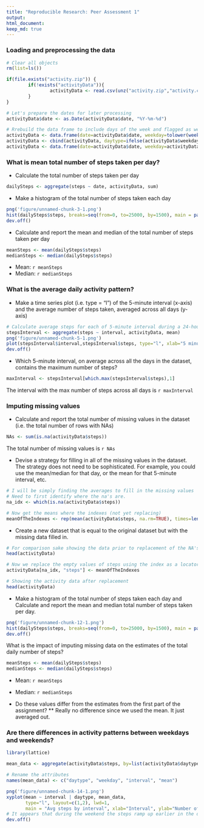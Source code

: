 ```yaml
---
title: "Reproducible Research: Peer Assessment 1"
output: 
html_document:
keep_md: true
---
```



### Loading and preprocessing the data

```r
# Clear all objects
rm(list=ls())

if(file.exists("activity.zip")) {
        if(!exists("activityData")){
                activityData <- read.csv(unz("activity.zip","activity.csv"))
        }
}

# Let's prepare the dates for later processing
activityData$date <- as.Date(activityData$date, "%Y-%m-%d")

# Rrebuild the data frame to include days of the week and flagged as weekday or weekend for later processing
activityData <- data.frame(date=activityData$date, weekday=tolower(weekdays(activityData$date)), steps=activityData$steps, interval=activityData$interval)
activityData <- cbind(activityData, daytype=ifelse(activityData$weekday == "saturday" | activityData$weekday == "sunday", "weekend", "weekday"))
activityData <- data.frame(date=activityData$date, weekday=activityData$weekday, daytype=activityData$daytype, interval=activityData$interval, steps=activityData$steps)
```



### What is mean total number of steps taken per day?

* Calculate the total number of steps taken per day
```r
dailySteps <- aggregate(steps ~ date, activityData, sum)
```

* Make a histogram of the total number of steps taken each day
```r
png('figure/unnamed-chunk-3-1.png')
hist(dailySteps$steps, breaks=seq(from=0, to=25000, by=1500), main = paste("Steps per day"), col="blue", xlab="Step Count")
dev.off()
```

* Calculate and report the mean and median of the total number of steps taken per day
```r
meanSteps <- mean(dailySteps$steps)
medianSteps <- median(dailySteps$steps)
```

* Mean: `r meanSteps`
* Median:  `r medianSteps`



### What is the average daily activity pattern?

* Make a time series plot (i.e. type = "l") of the 5-minute interval (x-axis) and the average number of steps taken, averaged across all days (y-axis)
```r
# Calculate average steps for each of 5-minute interval during a 24-hour period
stepsInterval <- aggregate(steps ~ interval, activityData, mean)
png('figure/unnamed-chunk-5-1.png')
plot(stepsInterval$interval,stepsInterval$steps, type="l", xlab="5 minute interval", ylab="Step count",main="Average Number of Steps by Interval")
dev.off()
```

* Which 5-minute interval, on average across all the days in the dataset, contains the maximum number of steps?
```r
maxInterval <- stepsInterval[which.max(stepsInterval$steps),1]
```
The interval with the max number of steps across all days is `r maxInterval`



### Imputing missing values
* Calculate and report the total number of missing values in the dataset (i.e. the total number of rows with NAs)
```r
NAs <- sum(is.na(activityData$steps))
```
The total number of missing values is `r NAs`

* Devise a strategy for filling in all of the missing values in the dataset. The strategy does not need to be sophisticated. For example, you could use the mean/median for that day, or the mean for that 5-minute interval, etc.
```r
# I will be simply finding the averages to fill in the missing values
# Need to first identify where the na's are.
na_idx <- which(is.na(activityData$steps))

# Now get the means where the indexes (not yet replacing)
meanOfTheIndexes <- rep(mean(activityData$steps, na.rm=TRUE), times=length(na_idx))
```

* Create a new dataset that is equal to the original dataset but with the missing data filled in.
```r
# For comparison sake showing the data prior to replacement of the NA's
head(activityData)
```

```r
# Now we replace the empty values of steps using the index as a locator and apply with the mean indexes
activityData[na_idx, "steps"] <- meanOfTheIndexes
```

```r
# Showing the activity data after replacement
head(activityData)
```

* Make a histogram of the total number of steps taken each day and Calculate and report the mean and median total number of steps taken per day. 
```r
png('figure/unnamed-chunk-12-1.png')
hist(dailySteps$steps, breaks=seq(from=0, to=25000, by=1500), main = paste("Steps per day (NA's replaced by mean)"), col="red", xlab="Step Count")
dev.off()
```

What is the impact of imputing missing data on the estimates of the total daily number of steps?
```r
meanSteps <- mean(dailySteps$steps)
medianSteps <- median(dailySteps$steps)
```
* Mean: `r meanSteps`
* Median:  `r medianSteps`

* Do these values differ from the estimates from the first part of the assignment? 
** Really no difference since we used the mean.  It just averaged out.

### Are there differences in activity patterns between weekdays and weekends?
```r
library(lattice)

mean_data <- aggregate(activityData$steps, by=list(activityData$daytype, activityData$weekday, activityData$interval), mean)

# Rename the attributes
names(mean_data) <- c("daytype", "weekday", "interval", "mean")

png('figure/unnamed-chunk-14-1.png')
xyplot(mean ~ interval | daytype, mean_data, 
       type="l", layout=c(1,2), lwd=1, 
       main = "Avg steps by interval", xlab="Interval", ylab="Number of steps")
# It appears that during the weekend the steps ramp up earlier in the day.
dev.off()

```

